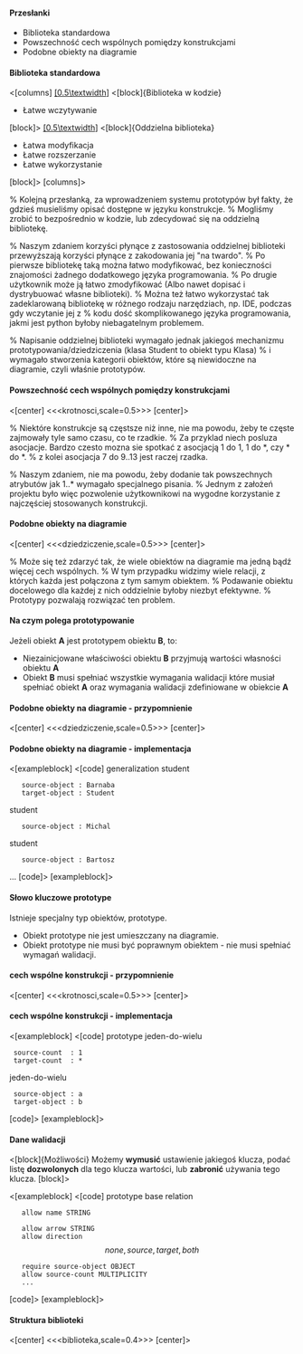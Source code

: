 ==== Przesłanki ====

* Biblioteka standardowa
* Powszechność cech wspólnych pomiędzy konstrukcjami
* Podobne obiekty na diagramie

==== Biblioteka standardowa ====

<[columns]
[[[0.5\textwidth]]]
<[block]{Biblioteka w kodzie}
* Łatwe wczytywanie
[block]>
[[[0.5\textwidth]]]
<[block]{Oddzielna biblioteka}
* Łatwa modyfikacja
* Łatwe rozszerzanie
* Łatwe wykorzystanie
[block]>
[columns]>

% Kolejną przesłanką, za wprowadzeniem systemu prototypów był fakty, że gdzieś musieliśmy opisać dostępne w języku konstrukcje.
% Mogliśmy zrobić to bezpośrednio w kodzie, lub zdecydować się na oddzielną bibliotekę.

% Naszym zdaniem korzyści płynące z zastosowania oddzielnej biblioteki przewyższają korzyści płynące z zakodowania jej "na twardo".
% Po pierwsze bibliotekę taką można łatwo modyfikować, bez konieczności znajomości żadnego dodatkowego języka programowania.
% Po drugie użytkownik może ją łatwo zmodyfikować (Albo nawet dopisać i dystrybuować własne biblioteki).
% Można też łatwo wykorzystać tak zadeklarowaną bibliotekę w różnego rodzaju narzędziach, np. IDE, podczas gdy wczytanie jej z 
% kodu dość skomplikowanego języka programowania, jakmi jest python byłoby niebagatelnym problemem.

% Napisanie oddzielnej biblioteki wymagało jednak jakiegoś mechanizmu prototypowania/dziedziczenia (klasa Student to obiekt typu Klasa) 
% i wymagało stworzenia kategorii obiektów, które są niewidoczne na diagramie, czyli właśnie prototypów.

==== Powszechność cech wspólnych pomiędzy konstrukcjami ====
<[center]
<<<krotnosci,scale=0.5>>>
[center]>

% Niektóre konstrukcje są częstsze niż inne, nie ma powodu, żeby te częste zajmowały tyle samo czasu, co te rzadkie.
% Za przyklad niech posluza asocjacje. Bardzo czesto mozna sie spotkać z asocjacją 1 do 1, 1 do *, czy * do *.
% z kolei asocjacja 7 do 9..13 jest raczej rzadka.

% Naszym zdaniem, nie ma powodu, żeby dodanie tak powszechnych atrybutów jak 1..* wymagało specjalnego pisania.
% Jednym z założeń projektu było więc pozwolenie użytkownikowi na wygodne korzystanie z najczęściej stosowanych konstrukcji.


==== Podobne obiekty na diagramie ====
<[center]
<<<dziedziczenie,scale=0.5>>>
[center]>

% Może się też zdarzyć tak, że wiele obiektów na diagramie ma jedną bądź więcej cech wspólnych.
% W tym przypadku widzimy wiele relacji, z których każda jest połączona z tym samym obiektem.
% Podawanie obiektu docelowego dla każdej z nich oddzielnie byłoby niezbyt efektywne.
% Prototypy pozwalają rozwiązać ten problem.

==== Na czym polega prototypowanie ====

Jeżeli obiekt '''A''' jest prototypem obiektu '''B''', to:
* Niezainicjowane właściwości obiektu '''B''' przyjmują wartości własności obiektu '''A'''
* Obiekt '''B''' musi spełniać wszystkie wymagania walidacji które musiał spełniać obiekt '''A''' oraz wymagania walidacji zdefiniowane w obiekcie '''A'''

==== Podobne obiekty na diagramie - przypomnienie ====
<[center]
<<<dziedziczenie,scale=0.5>>>
[center]>


==== Podobne obiekty na diagramie - implementacja====
<[exampleblock]
<[code]
generalization student
    source-object : Barnaba
    target-object : Student

student
    source-object : Michal

student
    source-object : Bartosz 
...
[code]>
[exampleblock]>

==== Słowo kluczowe prototype ====

Istnieje specjalny typ obiektów, prototype.
* Obiekt prototype nie jest umieszczany na diagramie.
* Obiekt prototype nie musi być poprawnym obiektem - nie musi spełniać wymagań walidacji.


==== cech wspólne konstrukcji - przypomnienie ====
<[center]
<<<krotnosci,scale=0.5>>>
[center]>

==== cech wspólne konstrukcji - implementacja ====
<[exampleblock]
<[code]
prototype jeden-do-wielu
  source-count  : 1
  target-count  : *

jeden-do-wielu
  source-object : a
  target-object : b
[code]>
[exampleblock]>

==== Dane walidacji ====
<[block]{Możliwości}
Możemy '''wymusić''' ustawienie jakiegoś klucza, podać listę '''dozwolonych''' dla tego klucza wartości, lub '''zabronić''' używania tego klucza.
[block]>

<[exampleblock]
<[code]
prototype base relation
    allow name STRING

    allow arrow STRING
    allow direction \[none, source, target, both\]

    require source-object OBJECT
    allow source-count MULTIPLICITY
    ...
[code]>
[exampleblock]>

==== Struktura biblioteki ====
<[center]
<<<biblioteka,scale=0.4>>>
[center]>
